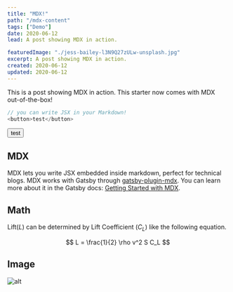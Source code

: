 ```yaml
---
title: "MDX!"
path: "/mdx-content"
tags: ["Demo"]
date: 2020-06-12
lead: A post showing MDX in action.

featuredImage: "./jess-bailey-l3N9Q27zULw-unsplash.jpg"
excerpt: A post showing MDX in action.
created: 2020-06-12
updated: 2020-06-12
---
```

This is a post showing MDX in action. This starter now comes with MDX out-of-the-box!
```js
// you can write JSX in your Markdown!
<button>test</button>
```
<button>test</button>

## MDX
MDX lets you write JSX embedded inside markdown, perfect for technical blogs. MDX works with Gatsby through [gatsby-plugin-mdx](https://www.gatsbyjs.org/packages/gatsby-plugin-mdx/). You can learn more about it in the Gatsby docs: [Getting Started with MDX](https://www.gatsbyjs.org/docs/mdx/getting-started/).


## Math
Lift($L$) can be determined by Lift Coefficient ($C_L$) like the following equation.

$$
L = \frac{1}{2} \rho v^2 S C_L
$$

## Image

![alt](./jess-bailey-l3N9Q27zULw-unsplash.jpg)